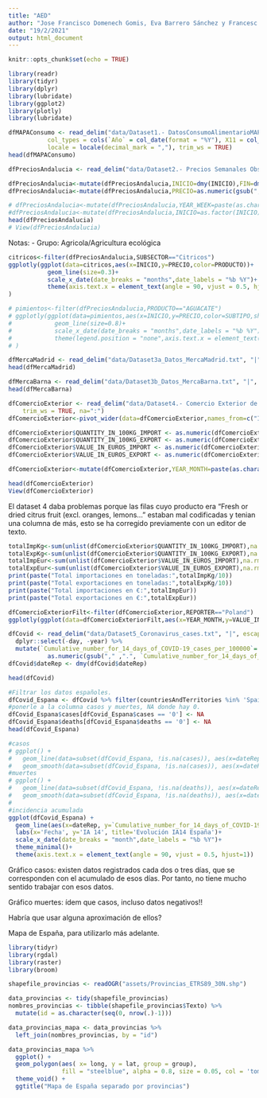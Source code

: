 ```yaml
---
title: "AED"
author: "Jose Francisco Domenech Gomis, Eva Barrero Sánchez y Francesc Ruiz Rius"
date: "19/2/2021"
output: html_document
---
```


```r
knitr::opts_chunk$set(echo = TRUE)
```

```r
library(readr)
library(tidyr)
library(dplyr)
library(lubridate)
library(ggplot2)
library(plotly)
library(lubridate)
```


```r
dfMAPAConsumo <- read_delim("data/Dataset1.- DatosConsumoAlimentarioMAPAporCCAA.txt", "|", escape_double = FALSE, 
           col_types = cols(`Año` = col_date(format = "%Y"), X11 = col_skip(), X12 = col_skip()), 
           locale = locale(decimal_mark = ","), trim_ws = TRUE)
head(dfMAPAConsumo)
```


```r
dfPreciosAndalucia <- read_delim("data/Dataset2.- Precios Semanales Observatorio de Precios Junta de Andalucia.txt", "|", escape_double = FALSE, trim_ws = TRUE)

dfPreciosAndalucia<-mutate(dfPreciosAndalucia,INICIO=dmy(INICIO),FIN=dmy(FIN))
dfPreciosAndalucia<-mutate(dfPreciosAndalucia,PRECIO=as.numeric(gsub("," ,".", PRECIO)))

# dfPreciosAndalucia<-mutate(dfPreciosAndalucia,YEAR_WEEK=paste(as.character(year(ymd(INICIO))),as.character(week(ymd(INICIO)))))
#dfPreciosAndalucia<-mutate(dfPreciosAndalucia,INICIO=as.factor(INICIO))
head(dfPreciosAndalucia)
# View(dfPreciosAndalucia)

```

Notas:
  - Grupo: Agricola/Agricultura ecológica

```r
citricos<-filter(dfPreciosAndalucia,SUBSECTOR=="Citricos")
ggplotly(ggplot(data=citricos,aes(x=INICIO,y=PRECIO,color=PRODUCTO))+
           geom_line(size=0.3)+ 
           scale_x_date(date_breaks = "months",date_labels = "%b %Y")+
           theme(axis.text.x = element_text(angle = 90, vjust = 0.5, hjust=1))
)

# pimientos<-filter(dfPreciosAndalucia,PRODUCTO=="AGUACATE")
# ggplotly(ggplot(data=pimientos,aes(x=INICIO,y=PRECIO,color=SUBTIPO,shape=TIPO))+
#            geom_line(size=0.8)+
#            scale_x_date(date_breaks = "months",date_labels = "%b %Y")+
#            theme(legend.position = "none",axis.text.x = element_text(angle = 90, vjust = 0.5, hjust=1))
# )

```


```r
dfMercaMadrid <- read_delim("data/Dataset3a_Datos_MercaMadrid.txt", "|", escape_double = FALSE, trim_ws = TRUE)
head(dfMercaMadrid)
```

```r
dfMercaBarna <- read_delim("data/Dataset3b_Datos_MercaBarna.txt", "|", escape_double = FALSE, trim_ws = TRUE)
head(dfMercaBarna)
```

```r
dfComercioExterior <- read_delim("data/Dataset4.- Comercio Exterior de Espana.txt", "|", escape_double = FALSE, col_types = cols(Value = col_character()), 
    trim_ws = TRUE, na=":")
dfComercioExterior<-pivot_wider(data=dfComercioExterior,names_from=c("INDICATORS","FLOW"),values_from=c("Value"),values_fn = list)

dfComercioExterior$QUANTITY_IN_100KG_IMPORT <- as.numeric(dfComercioExterior$QUANTITY_IN_100KG_IMPORT)
dfComercioExterior$QUANTITY_IN_100KG_EXPORT <- as.numeric(dfComercioExterior$QUANTITY_IN_100KG_EXPORT)
dfComercioExterior$VALUE_IN_EUROS_IMPORT <- as.numeric(dfComercioExterior$VALUE_IN_EUROS_IMPORT)
dfComercioExterior$VALUE_IN_EUROS_EXPORT <- as.numeric(dfComercioExterior$VALUE_IN_EUROS_EXPORT)

dfComercioExterior<-mutate(dfComercioExterior,YEAR_MONTH=paste(as.character(year(my(PERIOD))),as.character(month(my(PERIOD)))))

head(dfComercioExterior)
View(dfComercioExterior)
```
El dataset 4 daba problemas porque las filas cuyo producto era "Fresh or dried citrus fruit (excl. oranges, lemons..." estaban mal codificadas y tenian una columna de más, esto se ha corregido previamente con un editor de texto.

```r
totalImpKg<-sum(unlist(dfComercioExterior$QUANTITY_IN_100KG_IMPORT),na.rm = T)
totalExpKg<-sum(unlist(dfComercioExterior$QUANTITY_IN_100KG_EXPORT),na.rm = T)
totalImpEur<-sum(unlist(dfComercioExterior$VALUE_IN_EUROS_IMPORT),na.rm = T)
totalExpEur<-sum(unlist(dfComercioExterior$VALUE_IN_EUROS_EXPORT),na.rm = T)
print(paste("Total importaciones en toneladas:",totalImpKg/10))
print(paste("Total exportaciones en toneladas:",totalExpKg/10))
print(paste("Total importaciones en €:",totalImpEur))
print(paste("Total exportaciones en €:",totalExpEur))
```

```r
dfComercioExteriorFilt<-filter(dfComercioExterior,REPORTER=="Poland")
ggplotly(ggplot(data=dfComercioExteriorFilt,aes(x=YEAR_MONTH,y=VALUE_IN_EUROS_EXPORT,color=PRODUCT))+geom_point()+theme(legend.position = "none",axis.text.x = element_text(angle = 90, vjust = 0.5, hjust=1)))
```



```r
dfCovid <- read_delim("data/Dataset5_Coronavirus_cases.txt", "|", escape_double = FALSE, trim_ws = TRUE) %>% 
  dplyr::select(-day, -year) %>% 
  mutate(`Cumulative_number_for_14_days_of_COVID-19_cases_per_100000`=
           as.numeric(gsub("," ,".", `Cumulative_number_for_14_days_of_COVID-19_cases_per_100000`)))
dfCovid$dateRep <- dmy(dfCovid$dateRep)

head(dfCovid)
```

```r
#Filtrar los datos españoles.
dfCovid_Espana <- dfCovid %>% filter(countriesAndTerritories %in% 'Spain') %>% arrange(dateRep)
#ponerle a la columna casos y muertes, NA donde hay 0.
dfCovid_Espana$cases[dfCovid_Espana$cases == '0'] <- NA
dfCovid_Espana$deaths[dfCovid_Espana$deaths == '0'] <- NA
head(dfCovid_Espana)

#casos
# ggplot() + 
#   geom_line(data=subset(dfCovid_Espana, !is.na(cases)), aes(x=dateRep, y=cases))+
#   geom_smooth(data=subset(dfCovid_Espana, !is.na(cases)), aes(x=dateRep, y=cases))
#muertes
# ggplot() +
#   geom_line(data=subset(dfCovid_Espana, !is.na(deaths)), aes(x=dateRep, y=deaths))+
#   geom_smooth(data=subset(dfCovid_Espana, !is.na(deaths)), aes(x=dateRep, y=deaths))
# 
#incidencia acumulada
ggplot(dfCovid_Espana) +
  geom_line(aes(x=dateRep, y=`Cumulative_number_for_14_days_of_COVID-19_cases_per_100000`), col='dark blue')+
  labs(x='Fecha', y='IA 14', title='Evolución IA14 España')+
  scale_x_date(date_breaks = "month",date_labels = "%b %Y")+
  theme_minimal()+
  theme(axis.text.x = element_text(angle = 90, vjust = 0.5, hjust=1))

```

Gráfico casos: existen datos registrados cada dos o tres días, que se corresponden con el acumulado de esos días. Por tanto, no tiene mucho sentido trabajar con esos datos.

Gráfico muertes: ídem que casos, incluso datos negativos!!

Habría que usar alguna aproximación de ellos?


Mapa de España, para utilizarlo más adelante.

```r
library(tidyr)
library(rgdal)
library(raster)
library(broom)
```


```r
shapefile_provincias <- readOGR("assets/Provincias_ETRS89_30N.shp")
```

```r
data_provincias <- tidy(shapefile_provincias)
nombres_provincias <- tibble(shapefile_provincias$Texto) %>% 
  mutate(id = as.character(seq(0, nrow(.)-1)))

data_provincias_mapa <- data_provincias %>% 
  left_join(nombres_provincias, by = "id")
```

```r
data_provincias_mapa %>%
  ggplot() +
  geom_polygon(aes( x= long, y = lat, group = group),
               fill = "steelblue", alpha = 0.8, size = 0.05, col = 'tomato2') +
  theme_void() + 
  ggtitle("Mapa de España separado por provincias")
```